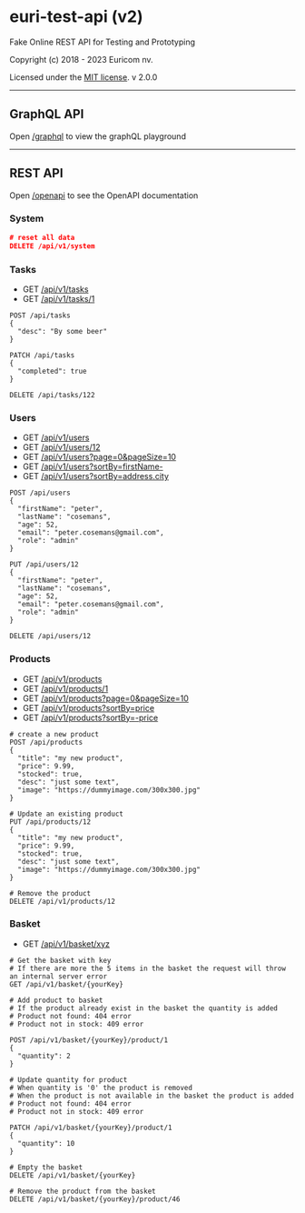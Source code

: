 
# euri-test-api (v2)

Fake Online REST API for Testing and Prototyping

Copyright (c) 2018 - 2023 Euricom nv.

Licensed under the [MIT license](https://opensource.org/licenses/MIT).
v 2.0.0

<hr />

## GraphQL API

Open [/graphql](/graphql) to view the graphQL playground

<hr />

## REST API

Open [/openapi](/openapi) to see the OpenAPI documentation

### System

```json
# reset all data
DELETE /api/v1/system
```

### Tasks

- GET [/api/v1/tasks](/api/v1/tasks)
- GET [/api/v1/tasks/1](/api/v1/tasks/1)

```
POST /api/tasks
{
  "desc": "By some beer"
}

PATCH /api/tasks
{
  "completed": true
}

DELETE /api/tasks/122
```

### Users

- GET [/api/v1/users](/api/v1/users)
- GET [/api/v1/users/12](/api/v1/users/12)
- GET [/api/v1/users?page=0&pageSize=10](/api/v1/users?page=0&pageSize=10)
- GET [/api/v1/users?sortBy=firstName-](/api/v1/users?sort=firstName-)
- GET [/api/v1/users?sortBy=address.city](/api/v1/users?sort=address.city)

```
POST /api/users
{
  "firstName": "peter",
  "lastName": "cosemans",
  "age": 52,
  "email": "peter.cosemans@gmail.com",
  "role": "admin"
}

PUT /api/users/12
{
  "firstName": "peter",
  "lastName": "cosemans",
  "age": 52,
  "email": "peter.cosemans@gmail.com",
  "role": "admin"
}

DELETE /api/users/12
```

### Products

- GET [/api/v1/products](/api/v1/products)
- GET [/api/v1/products/1](/api/v1/products/1)
- GET [/api/v1/products?page=0&pageSize=10](/api/v1/products?page=0&pageSize=10)
- GET [/api/v1/products?sortBy=price](/api/v1/products?sort=price)
- GET [/api/v1/products?sortBy=-price](/api/v1/products?sort=-price)

```
# create a new product
POST /api/products
{
  "title": "my new product",
  "price": 9.99,
  "stocked": true,
  "desc": "just some text",
  "image": "https://dummyimage.com/300x300.jpg"
}

# Update an existing product
PUT /api/products/12
{
  "title": "my new product",
  "price": 9.99,
  "stocked": true,
  "desc": "just some text",
  "image": "https://dummyimage.com/300x300.jpg"
}

# Remove the product
DELETE /api/v1/products/12
```

### Basket

- GET [/api/v1/basket/xyz](/api/v1/basket/xyz)

```
# Get the basket with key
# If there are more the 5 items in the basket the request will throw an internal server error
GET /api/v1/basket/{yourKey}
```

```
# Add product to basket
# If the product already exist in the basket the quantity is added
# Product not found: 404 error
# Product not in stock: 409 error

POST /api/v1/basket/{yourKey}/product/1
{
  "quantity": 2
}

# Update quantity for product
# When quantity is '0' the product is removed
# When the product is not available in the basket the product is added
# Product not found: 404 error
# Product not in stock: 409 error

PATCH /api/v1/basket/{yourKey}/product/1
{
  "quantity": 10
}

# Empty the basket
DELETE /api/v1/basket/{yourKey}

# Remove the product from the basket
DELETE /api/v1/basket/{yourKey}/product/46
```

